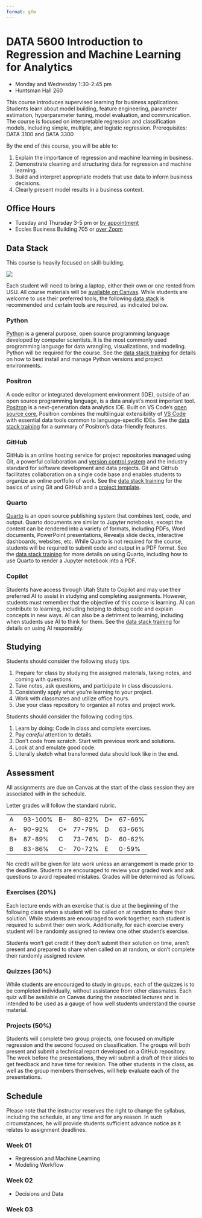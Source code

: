 ```yaml
---
format: gfm
---
```


# DATA 5600 Introduction to Regression and Machine Learning for Analytics

- Monday and Wednesday 1:30-2:45 pm
- Huntsman Hall 260

This course introduces supervised learning for business applications. Students learn about model building, feature engineering, parameter estimation, hyperparameter tuning, model evaluation, and communication. The course is focused on interpretable regression and classification models, including simple, multiple, and logistic regression. Prerequisites: DATA 3100 and DATA 3300

By the end of this course, you will be able to:

1. Explain the importance of regression and machine learning in business.
2. Demonstrate cleaning and structuring data for regression and machine learning.
3. Build and interpret appropriate models that use data to inform business decisions.
4. Clearly present model results in a business context.

## Office Hours

- Tuesday and Thursday 3-5 pm or [by appointment](mailto:marc.dotson@usu.edu)
- Eccles Business Building 705 or [over Zoom](https://usu-edu.zoom.us/j/9087876841?pwd=4Nl9sQnSAk3lXfwblJQduriCrzDYok.1)

## Data Stack

This course is heavily focused on skill-building.

![](/figures/example-resume.png)

Each student will need to bring a laptop, either their own or one rented from USU. All course materials will be [available on Canvas](https://usu.instructure.com). While students are welcome to use their preferred tools, the following [data stack](https://github.com/marcdotson/data-stack) is recommended and certain tools are required, as indicated below.

### Python

[Python](https://en.wikipedia.org/wiki/Python_(programming_language)) is a general purpose, open source programming language developed by computer scientists. It is the most commonly used programming language for data wrangling, visualizations, and modeling. Python will be required for the course. See the [data stack training](https://github.com/marcdotson/data-stack?tab=readme-ov-file#python) for details on how to best install and manage Python versions and project environments.

### Positron

A code editor or integrated development environment (IDE), outside of an open source programming language, is a data analyst's most important tool. [Positron](https://positron.posit.co) is a next-generation data analytics IDE. Built on VS Code's [open source core](https://github.com/microsoft/vscode), Positron combines the multilingual extensibility of [VS Code](https://code.visualstudio.com/) with essential data tools common to language-specific IDEs. See the [data stack training](https://github.com/marcdotson/data-stack?tab=readme-ov-file#sec-positron) for a summary of Positron's data-friendly features.

### GitHub

GitHub is an online hosting service for project repositories managed using Git, a powerful collaboration and [version control system](https://peerj.com/preprints/3159v2/) and the industry standard for software development and data projects. Git and GitHub facilitates collaboration on a single code base and enables students to organize an online portfolio of work. See the [data stack training](https://github.com/marcdotson/data-stack?tab=readme-ov-file#github) for the basics of using Git and GitHub and a [project template](https://github.com/marcdotson/project-template).

### Quarto

[Quarto](https://quarto.org) is an open source publishing system that combines text, code, and output. Quarto documents are similar to Jupyter notebooks, except the content can be rendered into a variety of formats, including PDFs, Word documents, PowerPoint presentations, Revealjs slide decks, interactive dashboards, websites, etc. While Quarto is not required for the course, students will be required to submit code and output in a PDF format. See the [data stack training](https://github.com/marcdotson/data-stack?tab=readme-ov-file#quarto) for more details on using Quarto, including how to use Quarto to render a Jupyter notebook into a PDF.

### Copilot

Students have access through Utah State to Copilot and may use their preferred AI to assist in studying and completing assignments. However, students must remember that the objective of this course is learning. AI can contribute to learning, including helping to debug code and explain concepts in new ways. AI can also be a detriment to learning, including when students use AI to think for them. See the [data stack training](https://github.com/marcdotson/data-stack?tab=readme-ov-file#ai) for details on using AI responsibly.

## Studying

Students should consider the following study tips.

1. Prepare for class by studying the assigned materials, taking notes, and coming with questions.
2. Take notes, ask questions, and participate in class discussions.
3. Consistently apply what you're learning to your project.
4. Work with classmates and utilize office hours.
5. Use your class repository to organize all notes and project work.

Students should consider the following coding tips.

1. Learn by doing: Code in class and complete exercises.
2. Pay *careful* attention to details.
3. Don't code from scratch. Start with previous work and solutions.
4. Look at and emulate good code.
5. Literally sketch what transformed data should look like in the end.

## Assessment

All assignments are due on Canvas at the start of the class session they are associated with in the schedule.

Letter grades will follow the standard rubric.

|    |         |    |        |    |        |
| :- | :------ | :- | :----- | :- | :----- |
| A  | 93-100% | B- | 80-82% | D+ | 67-69% |
| A- | 90-92%  | C+ | 77-79% | D  | 63-66% |
| B+ | 87-89%  | C  | 73-76% | D- | 60-62% |
| B  | 83-86%  | C- | 70-72% | E  | 0-59%  |

No credit will be given for late work unless an arrangement is made prior to the deadline. Students are encouraged to review your graded work and ask questions to avoid repeated mistakes. Grades will be determined as follows.

### Exercises (20%)

Each lecture ends with an exercise that is due at the beginning of the following class when a student will be called on at random to share their solution. While students are encouraged to work together, each student is required to submit their own work. Additionally, for each exercise every student will be randomly assigned to review one other student’s exercise.

Students won’t get credit if they don’t submit their solution on time, aren’t present and prepared to share when called on at random, or don’t complete their randomly assigned review.

### Quizzes (30%)

While students are encouraged to study in groups, each of the quizzes is to be completed individually, without assistance from other classmates. Each quiz will be available on Canvas during the associated lectures and is intended to be used as a gauge of how well students understand the course material.

<!-- ### Interviews

During the first two weeks of class, during the two weeks in the middle of the semester, and during the final two weeks of class each student will have a required 10-minute interview with me where we discuss the course and their efforts and evaluate their understanding in the form of an oral exam. -->

### Projects (50%)

Students will complete two group projects, one focused on multiple regression and the second focused on classification. The groups will both present and submit a technical report developed on a GitHub repository. The week before the presentations, they will submit a draft of their slides to get feedback and have time for revision. The other students in the class, as well as the group members themselves, will help evaluate each of the presentations.

## Schedule

Please note that the instructor reserves the right to change the syllabus, including the schedule, at any time and for any reason. In such circumstances, he will provide students sufficient advance notice as it relates to assignment deadlines.

### Week 01

- Regression and Machine Learning
- Modeling Workflow

### Week 02

- Decisions and Data

### Week 03



